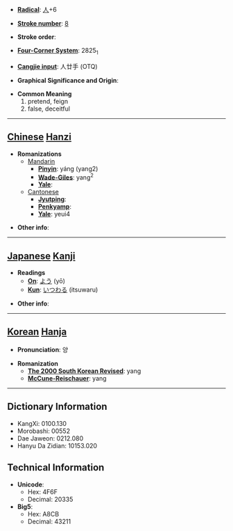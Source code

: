 * '''[[Wiktionary:Chinese radical index| Radical]]''': [[Wiktionary:Chinese radical index 人|人]]+6

* '''[[Wiktionary:Chinese total strokes index|Stroke number]]''': [[Wiktionary:Chinese total strokes index 8|8]]

* '''Stroke order''': 

* '''[[Wiktionary:Chinese four corner index|Four-Corner System]]''': 2825<sub>1</sub>

* '''[[Wiktionary:Chinese Cangjie index|Cangjie input]]''': 人廿手 (OTQ)

* '''Graphical Significance and Origin''': 

* '''Common Meaning'''
*#pretend, feign
*# false, deceitful


----

== [[Chinese]] [[Hanzi]] ==

* '''Romanizations'''
** [[Mandarin]]
*** '''[[Pinyin]]''': yáng (yang2)
*** '''[[Wade-Giles]]''': yang<sup>2</sup>
*** '''[[Yale]]''': 
**[[Cantonese]]
***'''[[Jyutping]]''':
***'''[[Penkyamp]]''': 
***'''[[Yale]]''': yeui4

* '''Other info''': 

----

== [[Japanese]] [[Kanji]] ==

* '''Readings'''
** '''[[On]]''': [[よう]] (yō)
** '''[[Kun]]''': [[いつわる]] (itsuwaru)

* '''Other info''':  

----

== [[Korean]] [[Hanja]] ==

* '''Pronunciation''': 양

* '''Romanization'''
** '''[[The 2000 South Korean Revised Romanization|The 2000 South Korean Revised]]''': yang
** '''[[McCune-Reischauer]]''': yang

----

== Dictionary Information ==

* KangXi: 0100.130
* Morobashi: 00552
* Dae Jaweon: 0212.080
* Hanyu Da Zidian: 10153.020

== Technical Information ==

* '''Unicode''':
** Hex: 4F6F
** Decimal: 20335
* '''Big5''':
** Hex: A8CB
** Decimal: 43211